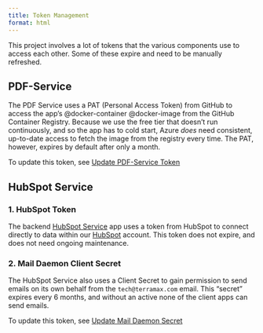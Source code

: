 ```yaml
---
title: Token Management
format: html
---
```


This project involves a lot of tokens that the various components use to access each other.  Some of these expire and need to be manually refreshed.

## PDF-Service
The PDF Service uses a PAT (Personal Access Token) from GitHub to access the app's @docker-container @docker-image from the GitHub Container Registry.  Because we use the free tier that doesn't run continuously, and so the app has to cold start, Azure *does* need consistent, up-to-date access to fetch the image from the registry every time.  The PAT, however, expires by default after only a month. 

To update this token, see [Update PDF-Service Token](../how-to/update-pdf-service-token.html)

## HubSpot Service
### 1. HubSpot Token
The backend [HubSpot Service](../architecture/azure/hubspot-service/hubspot-service.html) app uses a token from HubSpot to connect directly to data within our [HubSpot](../architecture/hubspot/hubspot-overview.html) account.  This token does not expire, and does not need ongoing maintenance.  

### 2. Mail Daemon Client Secret
The HubSpot Service also uses a Client Secret to gain permission to send emails on its own behalf from the `tech@terramax.com` email.   This "secret" expires every 6 months, and without an active none of the client apps can send emails.  

To update this token, see [Update Mail Daemon Secret](../how-to/update-mail-daemon-secret.html)
